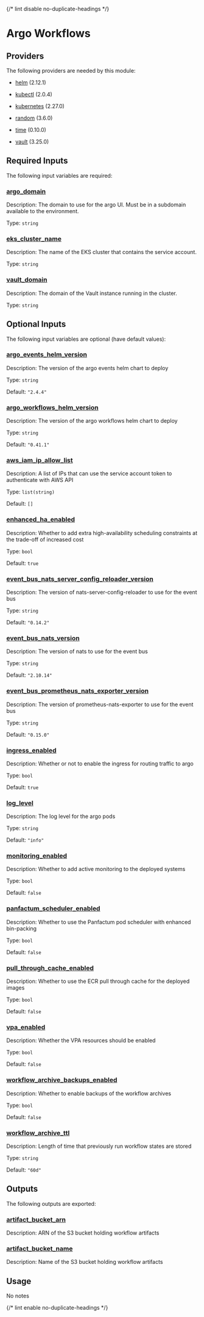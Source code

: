 
{/* lint disable no-duplicate-headings */}

# Argo Workflows
<ModuleHeader name="kube_argo" sourceHref="https://github.com/Panfactum/stack/tree/__PANFACTUM_VERSION_MAIN__/packages/infrastructure/kube_argo" status="alpha" type="direct"/>

## Providers

The following providers are needed by this module:

-  [helm](https://registry.terraform.io/providers/hashicorp/helm/2.12.1/docs) (2.12.1)

-  [kubectl](#requirement\_kubectl) (2.0.4)

-  [kubernetes](https://registry.terraform.io/providers/hashicorp/kubernetes/2.27.0/docs) (2.27.0)

-  [random](https://registry.terraform.io/providers/hashicorp/random/3.6.0/docs) (3.6.0)

-  [time](https://registry.terraform.io/providers/hashicorp/time/0.10.0/docs) (0.10.0)

-  [vault](https://registry.terraform.io/providers/hashicorp/vault/3.25.0/docs) (3.25.0)

## Required Inputs

The following input variables are required:

### <a name="input_argo_domain"></a> [argo\_domain](#input\_argo\_domain)

Description: The domain to use for the argo UI. Must be in a subdomain available to the environment.

Type: `string`

### <a name="input_eks_cluster_name"></a> [eks\_cluster\_name](#input\_eks\_cluster\_name)

Description: The name of the EKS cluster that contains the service account.

Type: `string`

### <a name="input_vault_domain"></a> [vault\_domain](#input\_vault\_domain)

Description: The domain of the Vault instance running in the cluster.

Type: `string`

## Optional Inputs

The following input variables are optional (have default values):

### <a name="input_argo_events_helm_version"></a> [argo\_events\_helm\_version](#input\_argo\_events\_helm\_version)

Description: The version of the argo events helm chart to deploy

Type: `string`

Default: `"2.4.4"`

### <a name="input_argo_workflows_helm_version"></a> [argo\_workflows\_helm\_version](#input\_argo\_workflows\_helm\_version)

Description: The version of the argo workflows helm chart to deploy

Type: `string`

Default: `"0.41.1"`

### <a name="input_aws_iam_ip_allow_list"></a> [aws\_iam\_ip\_allow\_list](#input\_aws\_iam\_ip\_allow\_list)

Description: A list of IPs that can use the service account token to authenticate with AWS API

Type: `list(string)`

Default: `[]`

### <a name="input_enhanced_ha_enabled"></a> [enhanced\_ha\_enabled](#input\_enhanced\_ha\_enabled)

Description: Whether to add extra high-availability scheduling constraints at the trade-off of increased cost

Type: `bool`

Default: `true`


### <a name="input_event_bus_nats_server_config_reloader_version"></a> [event\_bus\_nats\_server\_config\_reloader\_version](#input\_event\_bus\_nats\_server\_config\_reloader\_version)

Description: The version of nats-server-config-reloader to use for the event bus

Type: `string`

Default: `"0.14.2"`

### <a name="input_event_bus_nats_version"></a> [event\_bus\_nats\_version](#input\_event\_bus\_nats\_version)

Description: The version of nats to use for the event bus

Type: `string`

Default: `"2.10.14"`

### <a name="input_event_bus_prometheus_nats_exporter_version"></a> [event\_bus\_prometheus\_nats\_exporter\_version](#input\_event\_bus\_prometheus\_nats\_exporter\_version)

Description: The version of prometheus-nats-exporter to use for the event bus

Type: `string`

Default: `"0.15.0"`


### <a name="input_ingress_enabled"></a> [ingress\_enabled](#input\_ingress\_enabled)

Description: Whether or not to enable the ingress for routing traffic to argo

Type: `bool`

Default: `true`


### <a name="input_log_level"></a> [log\_level](#input\_log\_level)

Description: The log level for the argo pods

Type: `string`

Default: `"info"`

### <a name="input_monitoring_enabled"></a> [monitoring\_enabled](#input\_monitoring\_enabled)

Description: Whether to add active monitoring to the deployed systems

Type: `bool`

Default: `false`

### <a name="input_panfactum_scheduler_enabled"></a> [panfactum\_scheduler\_enabled](#input\_panfactum\_scheduler\_enabled)

Description: Whether to use the Panfactum pod scheduler with enhanced bin-packing

Type: `bool`

Default: `false`





### <a name="input_pull_through_cache_enabled"></a> [pull\_through\_cache\_enabled](#input\_pull\_through\_cache\_enabled)

Description: Whether to use the ECR pull through cache for the deployed images

Type: `bool`

Default: `false`


### <a name="input_vpa_enabled"></a> [vpa\_enabled](#input\_vpa\_enabled)

Description: Whether the VPA resources should be enabled

Type: `bool`

Default: `false`

### <a name="input_workflow_archive_backups_enabled"></a> [workflow\_archive\_backups\_enabled](#input\_workflow\_archive\_backups\_enabled)

Description: Whether to enable backups of the workflow archives

Type: `bool`

Default: `false`

### <a name="input_workflow_archive_ttl"></a> [workflow\_archive\_ttl](#input\_workflow\_archive\_ttl)

Description: Length of time that previously run workflow states are stored

Type: `string`

Default: `"60d"`

## Outputs

The following outputs are exported:

### <a name="output_artifact_bucket_arn"></a> [artifact\_bucket\_arn](#output\_artifact\_bucket\_arn)

Description: ARN of the S3 bucket holding workflow artifacts

### <a name="output_artifact_bucket_name"></a> [artifact\_bucket\_name](#output\_artifact\_bucket\_name)

Description: Name of the S3 bucket holding workflow artifacts

## Usage

No notes

{/* lint enable no-duplicate-headings */}
